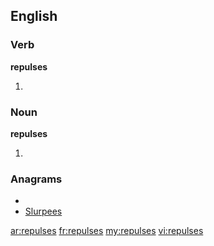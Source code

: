 ==English==

===Verb===
'''repulses'''

# {{third-person singular of|[[repulse]]}}

===Noun===
'''repulses'''

# {{plural of|[[repulse]]}}

===Anagrams===
* {{alphagram|eelprssu}}
* [[Slurpees#English|Slurpees]]

[[ar:repulses]]
[[fr:repulses]]
[[my:repulses]]
[[vi:repulses]]